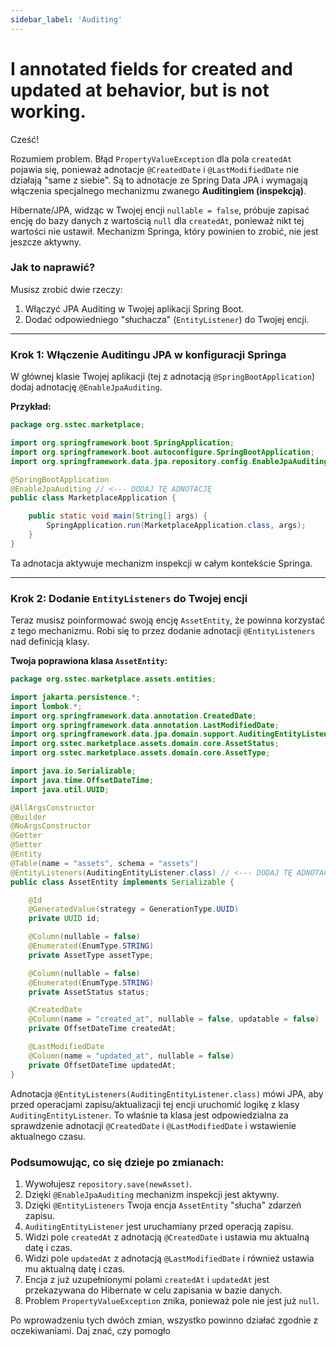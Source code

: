 ```yaml
---
sidebar_label: 'Auditing'
---
```


# I annotated fields for created and updated at behavior, but is not working.


Cześć!

Rozumiem problem. Błąd `PropertyValueException` dla pola `createdAt` pojawia się, ponieważ adnotacje `@CreatedDate` i `@LastModifiedDate` nie działają "same z siebie". Są to adnotacje ze Spring Data JPA i wymagają włączenia specjalnego mechanizmu zwanego **Auditingiem (inspekcją)**.

Hibernate/JPA, widząc w Twojej encji `nullable = false`, próbuje zapisać encję do bazy danych z wartością `null` dla `createdAt`, ponieważ nikt tej wartości nie ustawił. Mechanizm Springa, który powinien to zrobić, nie jest jeszcze aktywny.

### Jak to naprawić?

Musisz zrobić dwie rzeczy:

1.  Włączyć JPA Auditing w Twojej aplikacji Spring Boot.
2.  Dodać odpowiedniego "słuchacza" (`EntityListener`) do Twojej encji.

---

### Krok 1: Włączenie Auditingu JPA w konfiguracji Springa

W głównej klasie Twojej aplikacji (tej z adnotacją `@SpringBootApplication`) dodaj adnotację `@EnableJpaAuditing`.

**Przykład:**

```java
package org.sstec.marketplace;

import org.springframework.boot.SpringApplication;
import org.springframework.boot.autoconfigure.SpringBootApplication;
import org.springframework.data.jpa.repository.config.EnableJpaAuditing; // <--- IMPORT

@SpringBootApplication
@EnableJpaAuditing // <--- DODAJ TĘ ADNOTACJĘ
public class MarketplaceApplication {

    public static void main(String[] args) {
        SpringApplication.run(MarketplaceApplication.class, args);
    }
}
```

Ta adnotacja aktywuje mechanizm inspekcji w całym kontekście Springa.

---

### Krok 2: Dodanie `EntityListeners` do Twojej encji

Teraz musisz poinformować swoją encję `AssetEntity`, że powinna korzystać z tego mechanizmu. Robi się to przez dodanie adnotacji `@EntityListeners` nad definicją klasy.

**Twoja poprawiona klasa `AssetEntity`:**

```java
package org.sstec.marketplace.assets.entities;

import jakarta.persistence.*;
import lombok.*;
import org.springframework.data.annotation.CreatedDate;
import org.springframework.data.annotation.LastModifiedDate;
import org.springframework.data.jpa.domain.support.AuditingEntityListener; // <--- IMPORT
import org.sstec.marketplace.assets.domain.core.AssetStatus;
import org.sstec.marketplace.assets.domain.core.AssetType;

import java.io.Serializable;
import java.time.OffsetDateTime;
import java.util.UUID;

@AllArgsConstructor
@Builder
@NoArgsConstructor
@Getter
@Setter
@Entity
@Table(name = "assets", schema = "assets")
@EntityListeners(AuditingEntityListener.class) // <--- DODAJ TĘ ADNOTACJĘ
public class AssetEntity implements Serializable {

    @Id
    @GeneratedValue(strategy = GenerationType.UUID)
    private UUID id;

    @Column(nullable = false)
    @Enumerated(EnumType.STRING)
    private AssetType assetType;

    @Column(nullable = false)
    @Enumerated(EnumType.STRING)
    private AssetStatus status;

    @CreatedDate
    @Column(name = "created_at", nullable = false, updatable = false)
    private OffsetDateTime createdAt;

    @LastModifiedDate
    @Column(name = "updated_at", nullable = false)
    private OffsetDateTime updatedAt;
}
```

Adnotacja `@EntityListeners(AuditingEntityListener.class)` mówi JPA, aby przed operacjami zapisu/aktualizacji tej encji uruchomić logikę z klasy `AuditingEntityListener`. To właśnie ta klasa jest odpowiedzialna za sprawdzenie adnotacji `@CreatedDate` i `@LastModifiedDate` i wstawienie aktualnego czasu.

### Podsumowując, co się dzieje po zmianach:

1.  Wywołujesz `repository.save(newAsset)`.
2.  Dzięki `@EnableJpaAuditing` mechanizm inspekcji jest aktywny.
3.  Dzięki `@EntityListeners` Twoja encja `AssetEntity` "słucha" zdarzeń zapisu.
4.  `AuditingEntityListener` jest uruchamiany przed operacją zapisu.
5.  Widzi pole `createdAt` z adnotacją `@CreatedDate` i ustawia mu aktualną datę i czas.
6.  Widzi pole `updatedAt` z adnotacją `@LastModifiedDate` i również ustawia mu aktualną datę i czas.
7.  Encja z już uzupełnionymi polami `createdAt` i `updatedAt` jest przekazywana do Hibernate w celu zapisania w bazie danych.
8.  Problem `PropertyValueException` znika, ponieważ pole nie jest już `null`.

Po wprowadzeniu tych dwóch zmian, wszystko powinno działać zgodnie z oczekiwaniami. Daj znać, czy pomogło